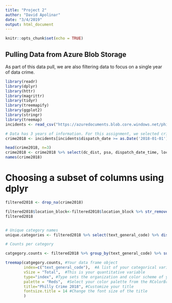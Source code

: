 ```yaml
---
title: "Project 2"
author: "David Apolinar"
date: "3/4/2019"
output: html_document
---
```


```r
knitr::opts_chunk$set(echo = TRUE)

```

## Pulling Data from Azure Blob Storage

As part of this data pull, we are also filtering data to focus on a single year of data crime.

```r
library(readr)
library(dplyr)
library(httr)
library(magrittr)
library(tidyr)
library(treemapify)
library(ggplot2)
library(stringr)
library(treemap)
incidents <- read_csv("https://azuredocuments.blob.core.windows.net/phillycrime/phillycrime2016-2019.csv")

# Data has 3 years of information. For this assignment, we selected crime for only 2018.
crime2018 <- incidents[incidents$dispatch_date >= as.Date('2018-01-01') & incidents$dispatch_date < as.Date('2019-01-01'),]

head(crime2018, n=3)
crime2018 <- crime2018 %>% select(dc_dist, psa, dispatch_date_time, location_block, text_general_code, ucr_general, lng, lat, hour_)
names(crime2018)

```
# Choosing a subset of columns using dplyr

```r
filtered2018 <- drop_na(crime2018)

filtered2018$location_block<-filtered2018$location_block %>% str_remove_all("BLOCK")
filtered2018


# Unique category names
unique.categories <- filtered2018 %>% select(text_general_code) %>% distinct()

# Counts per category

catgegory.counts <- filtered2018 %>% group_by(text_general_code) %>% summarise(Total=n()) %>% arrange(desc(Total))
```


```r
treemap(catgegory.counts, #Your data frame object
        index=c("text_general_code"),  #A list of your categorical variables
        vSize = "Total",  #This is your quantitative variable
        type="index", #Type sets the organization and color scheme of your treemap
        palette = "Reds",  #Select your color palette from the RColorBrewer presets or make your own.
        title="Philly Crime 2018", #Customize your title
        fontsize.title = 14 #Change the font size of the title
        )

```